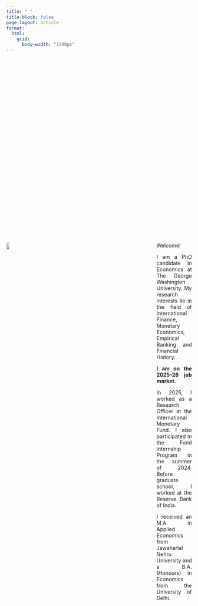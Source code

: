 ```yaml
---
title: " "
title-block: false
page-layout: article
format:
  html:
    grid:
      body-width: "1500px"
---
```


::: {.columns style="gap: 300px; align-items: flex-start; margin-top: 500px;"}
::: {.column width="24%"}
![](files/photo.jpg){width=100%}
:::

::: {.column width="76%" style="text-align: justify; margin-left: 100px;"}

Welcome!

I am a PhD candidate in Economics at The George Washington University. My research interests lie in the field of International Finance, Monetary Economics, Empirical Banking and Financial History.

**I am on the 2025-26 job market.**

In 2025, I worked as a Research Officer at the International Monetary Fund. I also participated in the Fund Internship Program in the summer of 2024. Before graduate school, I worked at the Reserve Bank of India.

I received an M.A. in Applied Economics from Jawaharlal Nehru University and a B.A. (Honours) in Economics from the University of Delhi.

:::
:::
